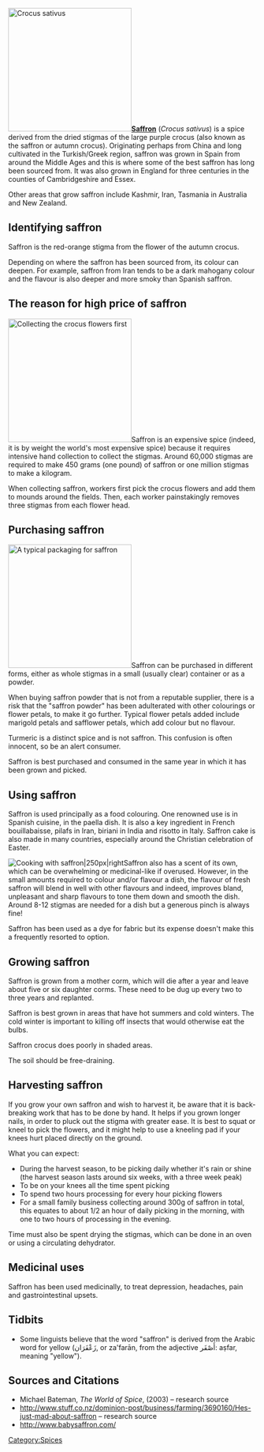 [[File:Saffroncrocus.png|250px|right|thumb|''Crocus sativus'']]'''[http://www.babysaffron.com Saffron]''' (''Crocus sativus'') is a spice derived from the dried stigmas of the large purple crocus (also known as the saffron or autumn crocus). Originating perhaps from China and long cultivated in the Turkish/Greek region, saffron was grown in Spain from around the Middle Ages and this is where some of the best saffron has long been sourced from. It was also grown in England for three centuries in the counties of Cambridgeshire and Essex.

Other areas that grow saffron include Kashmir, Iran, Tasmania in Australia and New Zealand. 

== Identifying saffron ==

Saffron is the red-orange stigma from the flower of the autumn crocus.

Depending on where the saffron has been sourced from, its colour can deepen. For example, saffron from Iran tends to be a dark mahogany colour and the flavour is also deeper and more smoky than Spanish saffron.

== The reason for high price of saffron ==

[[File:Crocusharvest.png|250px|thumb|right|Collecting the crocus flowers first]]Saffron is an expensive spice (indeed, it is by weight the world's most expensive spice) because it requires intensive hand collection to collect the stigmas. Around 60,000 stigmas are required to make 450 grams (one pound) of saffron or one million stigmas to make a kilogram.

When collecting saffron, workers first pick the crocus flowers and add them to mounds around the fields. Then, each worker painstakingly removes three stigmas from each flower head.

== Purchasing saffron ==

[[File:Saffroninpacket.png|thumb|250px|right|A typical packaging for saffron]]Saffron can be purchased in different forms, either as whole stigmas in a small (usually clear) container or as a powder.

When buying saffron powder that is not from a reputable supplier, there is a risk that the "saffron powder" has been adulterated with other colourings or flower petals, to make it go further. Typical flower petals added include marigold petals and safflower petals, which add colour but no flavour.

Turmeric is a distinct spice and is not saffron. This confusion is often innocent, so be an alert consumer.

Saffron is best purchased and consumed in the same year in which it has been grown and picked.

== Using saffron ==

Saffron is used principally as a food colouring. One renowned use is in Spanish cuisine, in the paella dish. It is also a key ingredient in French bouillabaisse, pilafs in Iran, biriani in India and risotto in Italy. Saffron cake is also made in many countries, especially around the Christian celebration of Easter.

[[File:Cookwithsaffron.png|thumb|Cooking with saffron|250px|right]]Saffron also has a scent of its own, which can be overwhelming or medicinal-like if overused. However, in the small amounts required to colour and/or flavour a dish, the flavour of fresh saffron will blend in well with other flavours and indeed, improves bland, unpleasant and sharp flavours to tone them down and smooth the dish. Around 8-12 stigmas are needed for a dish but a generous pinch is always fine!

Saffron has been used as a dye for fabric but its expense doesn't make this a frequently resorted to option.

== Growing saffron ==

Saffron is grown from a mother corm, which will die after a year and leave about five or six daughter corms. These need to be dug up every two to three years and replanted.

Saffron is best grown in areas that have hot summers and cold winters. The cold winter is important to killing off insects that would otherwise eat the bulbs.

Saffron crocus does poorly in shaded areas.

The soil should be free-draining.

== Harvesting saffron ==

If you grow your own saffron and wish to harvest it, be aware that it is back-breaking work that has to be done by hand. It helps if you grown longer nails, in order to pluck out the stigma with greater ease. It is best to squat or kneel to pick the flowers, and it might help to use a kneeling pad if your knees hurt placed directly on the ground.

What you can expect:
* During the harvest season, to be picking daily whether it's rain or shine (the harvest season lasts around six weeks, with a three week peak)
* To be on your knees all the time spent picking
* To spend two hours processing for every hour picking flowers
* For a small family business collecting around 300g of saffron in total, this equates to about 1/2 an hour of daily picking in the morning, with one to two hours of processing in the evening.

Time must also be spent drying the stigmas, which can be done in an oven or using a circulating dehydrator.

== Medicinal uses ==

Saffron has been used medicinally, to treat depression, headaches, pain and gastrointestinal upsets.

== Tidbits ==
* Some linguists believe that the word "saffron" is derived from the Arabic word for yellow (زَعْفَرَان, or za'farān, from the adjective أَصْفَر: aṣfar, meaning "yellow"). 

== Sources and Citations ==
* Michael Bateman, ''The World of Spice'', (2003) – research source
* http://www.stuff.co.nz/dominion-post/business/farming/3690160/Hes-just-mad-about-saffron – research source
* http://www.babysaffron.com/

[[Category:Spices]]